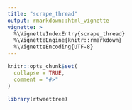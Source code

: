 ```yaml
---
title: "scrape_thread"
output: rmarkdown::html_vignette
vignette: >
  %\VignetteIndexEntry{scrape_thread}
  %\VignetteEngine{knitr::rmarkdown}
  %\VignetteEncoding{UTF-8}
---
```


```r
knitr::opts_chunk$set(
  collapse = TRUE,
  comment = "#>"
)
```

```r
library(rtweettree)
```
